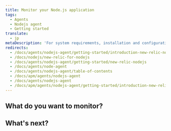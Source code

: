 ```yaml
---
title: Monitor your Node.js application
tags:
  - Agents
  - Nodejs agent
  - Getting started
translate:
  - jp
metaDescription: 'For system requirements, installation and configuration procedures, and troubleshooting tips for New Relic''s Node.js agent, start here.'
redirects:
  - /docs/agents/nodejs-agent/getting-started/introduction-new-relic-nodejs
  - /docs/nodejs/new-relic-for-nodejs
  - /docs/agents/nodejs-agent/getting-started/new-relic-nodejs
  - /docs/agents/node-agent
  - /docs/agents/nodejs-agent/table-of-contents
  - /docs/apm/agents/nodejs-agent
  - /docs/agents/nodejs-agent
  - /docs/apm/agents/nodejs-agent/getting-started/introduction-new-relic-nodejs
---
```


## What do you want to monitor?

<CollapserGroup>
  <Collapser
        id="big-pic"
        title="View the big picture"
    >
  </Collapser>
  <Collapser
        id="big-pic"
        title="View the big picture"
    >
  </Collapser>
  <Collapser
        id="big-pic"
        title="View the big picture"
    >
  </Collapser>
  <Collapser
        id="big-pic"
        title="View the big picture"
    >
  </Collapser>
</CollapserGroup> 

## What's next?